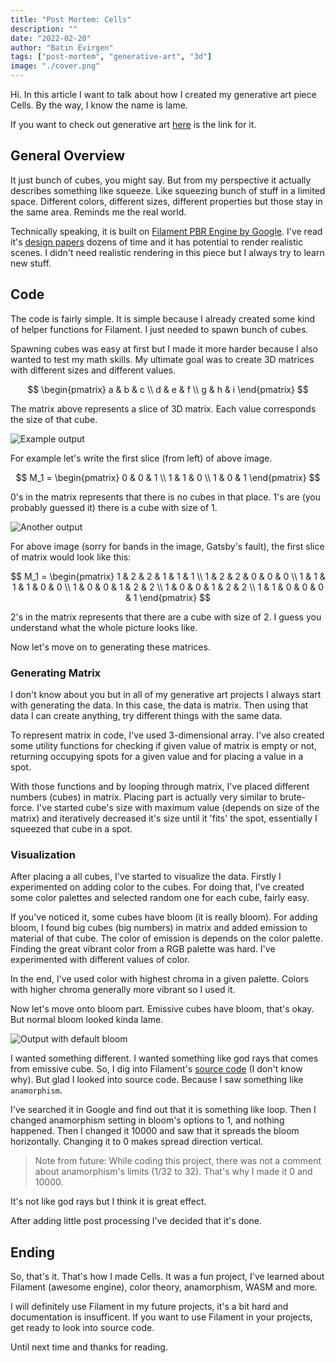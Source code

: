 ```yaml
---
title: "Post Mortem: Cells"
description: ""
date: "2022-02-20"
author: "Batın Evirgen"
tags: ["post-mortem", "generative-art", "3d"]
image: "./cover.png"
---
```


Hi. In this article I want to talk about how I created my generative art piece Cells. By the way, I know the name is lame.

If you want to check out generative art [here](https://www.fxhash.xyz/generative/8009) is the link for it.

## General Overview
It just bunch of cubes, you might say. But from my perspective it actually describes something like squeeze. Like squeezing bunch of stuff in a limited space.
Different colors, different sizes, different properties but those stay in the same area. Reminds me the real world.

Technically speaking, it is built on [Filament PBR Engine by Google](https://github.com/google/filament). I've read it's
[design papers](https://google.github.io/filament/Filament.html) dozens of time and it has potential to render realistic scenes. I didn't need realistic rendering
in this piece but I always try to learn new stuff.

## Code
The code is fairly simple. It is simple because I already created some kind of helper functions for Filament. I just needed to spawn bunch of cubes.

Spawning cubes was easy at first but I made it more harder because I also wanted to test my math skills. My ultimate goal was to create 3D matrices with different
sizes and different values.

$$
\begin{pmatrix}
  a & b & c \\
  d & e & f \\
  g & h & i
\end{pmatrix}
$$

The matrix above represents a slice of 3D matrix. Each value corresponds the size of that cube.

![Example output](./cells-1.png)

For example let's write the first slice (from left) of above image.

$$
M_1 = \begin{pmatrix}
  0 & 0 & 1 \\
  1 & 1 & 0 \\
  1 & 0 & 1
\end{pmatrix}
$$

0's in the matrix represents that there is no cubes in that place. 1's are (you probably guessed it) there is a cube with size of 1.

![Another output](./cells-2.png)

For above image (sorry for bands in the image, Gatsby's fault), the first slice of matrix would look like this:

$$
M_1 = \begin{pmatrix}
  1 & 2 & 2 & 1 & 1 & 1 \\
  1 & 2 & 2 & 0 & 0 & 0 \\
  1 & 1 & 1 & 1 & 0 & 0 \\
  1 & 0 & 0 & 1 & 2 & 2 \\
  1 & 0 & 0 & 1 & 2 & 2 \\
  1 & 1 & 0 & 0 & 0 & 1
\end{pmatrix}
$$

2's in the matrix represents that there are a cube with size of 2. I guess you understand what the whole picture looks like.

Now let's move on to generating these matrices.

### Generating Matrix
I don't know about you but in all of my generative art projects I always start with generating the data. In this case, the data is matrix. Then using that data I can
create anything, try different things with the same data.

To represent matrix in code, I've used 3-dimensional array. I've also created some utility functions for checking if given value of matrix is empty or not,
returning occupying spots for a given value and for placing a value in a spot.

With those functions and by looping through matrix, I've placed different numbers (cubes) in matrix. Placing part is actually very similar to brute-force. I've started
cube's size with maximum value (depends on size of the matrix) and iteratively decreased it's size until it 'fits' the spot, essentially I squeezed that cube in a spot.

### Visualization
After placing a all cubes, I've started to visualize the data. Firstly I experimented on adding color to the cubes. For doing that, I've created some color palettes
and selected random one for each cube, fairly easy.

If you've noticed it, some cubes have bloom (it is really bloom). For adding bloom, I found big cubes (big numbers) in matrix and added emission to material of that cube.
The color of emission is depends on the color palette. Finding the great vibrant color from a RGB palette was hard. I've experimented with different values of color.

In the end, I've used color with highest chroma in a given palette. Colors with higher chroma generally more vibrant so I used it.

Now let's move onto bloom part. Emissive cubes have bloom, that's okay. But normal bloom looked kinda lame.

![Output with default bloom](./cells-3.png)

I wanted something different. I wanted something like god rays that comes from emissive cube. So, I dig into Filament's [source code](https://github.com/google/filament/blob/df6a100fcba66d9c99328a49d41fe3adecc0165d/filament/include/filament/Options.h#L132)
(I don't know why). But glad I looked into source code. Because I saw something like `anamorphism`.

I've searched it in Google and find out that it is something like loop. Then I changed anamorphism setting in bloom's options to 1, and nothing happened.
Then I changed it 10000 and saw that it spreads the bloom horizontally. Changing it to 0 makes spread direction vertical.

> Note from future:
  While coding this project, there was not a comment about anamorphism's limits (1/32 to 32). That's why I made it 0 and 10000.

It's not like god rays but I think it is great effect.

After adding little post processing I've decided that it's done.

## Ending
So, that's it. That's how I made Cells. It was a fun project, I've learned about Filament (awesome engine), color theory, anamorphism, WASM and more.

I will definitely use Filament in my future projects, it's a bit hard and documentation is insufficent. If you want to use Filament in your projects, get ready to
look into source code.

Until next time and thanks for reading.